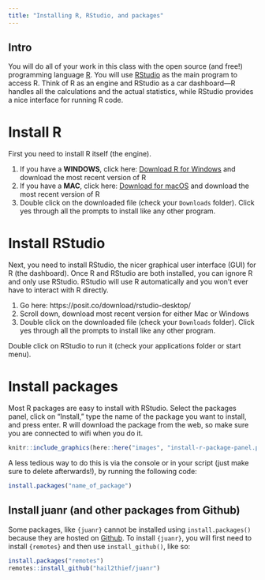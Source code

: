 ```yaml
---
title: "Installing R, RStudio, and packages"
---
```




## Intro

You will do all of your work in this class with the open source (and free!) programming language [R](https://cran.r-project.org/). You will use [RStudio](https://www.rstudio.com/) as the main program to access R. Think of R as an engine and RStudio as a car dashboard—R handles all the calculations and the actual statistics, while RStudio provides a nice interface for running R code.



# Install R

First you need to install R itself (the engine).

1. If you have a **WINDOWS**, click here: [Download R for Windows](https://cran.r-project.org/bin/windows/base/) and download the most recent version of R
2. If you have a **MAC**, click here: [Download for macOS](https://cran.r-project.org/bin/macosx/) and download the most recent version of R
3. Double click on the downloaded file (check your `Downloads` folder). Click yes through all the prompts to install like any other program.


# Install RStudio

Next, you need to install RStudio, the nicer graphical user interface (GUI) for R (the dashboard). Once R and RStudio are both installed, you can ignore R and only use RStudio. RStudio will use R automatically and you won't ever have to interact with R directly.

1. Go here: https://posit.co/download/rstudio-desktop/ 
2. Scroll down, download most recent version for either Mac or Windows
2. Double click on the downloaded file (check your `Downloads` folder). Click yes through all the prompts to install like any other program.

Double click on RStudio to run it (check your applications folder or start menu).



<!-- ## Extra installation help (Mac): steps -->

<!-- Here's a different [helpful walkthrough for Mac](https://scribehow.com/shared/Google_Workflow__ivjLMJ3_SIaV9LDOwaxQHQ) -->



<!-- ## Extra installation help (Windows): video -->


<!-- Here's a different, [helpful walkthrough for Windows](https://www.youtube.com/watch?v=TFGYlKvQEQ4) -->




# Install packages

Most R packages are easy to install with RStudio. Select the packages panel, click on "Install," type the name of the package you want to install, and press enter. R will download the package from the web, so make sure you are connected to wifi when you do it. 


```r
knitr::include_graphics(here::here("images", "install-r-package-panel.png"))
```


A less tedious way to do this is via the console or in your script (just make sure to delete afterwards!), by running the following code:

```r
install.packages("name_of_package")
```


## Install juanr (and other packages from Github)


Some packages, like `{juanr}` cannot be installed using `install.packages()` because they are hosted on [Github](https://github.com/). To install `{juanr}`, you will first need to install `{remotes}` and then use `install_github()`, like so:


```r
install.packages("remotes")
remotes::install_github("hail2thief/juanr")
```


